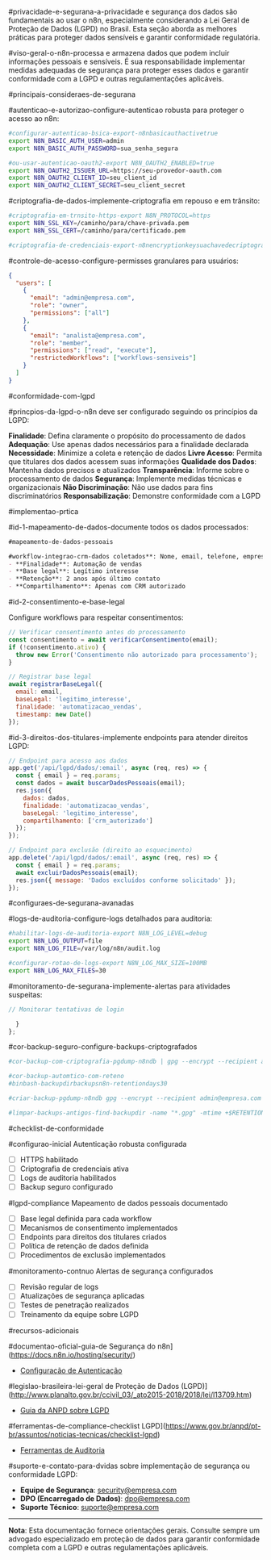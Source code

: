 ﻿#privacidade-e-segurana-a-privacidade e segurança dos dados são fundamentais ao usar o n8n, especialmente considerando a Lei Geral de Proteção de Dados (LGPD) no Brasil. Esta seção aborda as melhores práticas para proteger dados sensíveis e garantir conformidade regulatória.

#viso-geral-o-n8n-processa e armazena dados que podem incluir informações pessoais e sensíveis. É sua responsabilidade implementar medidas adequadas de segurança para proteger esses dados e garantir conformidade com a LGPD e outras regulamentações aplicáveis.

#principais-consideraes-de-segurana

#autenticao-e-autorizao-configure-autenticao robusta para proteger o acesso ao n8n:

```bash
#configurar-autenticao-bsica-export-n8nbasicauthactivetrue
export N8N_BASIC_AUTH_USER=admin
export N8N_BASIC_AUTH_PASSWORD=sua_senha_segura

#ou-usar-autenticao-oauth2-export N8N_OAUTH2_ENABLED=true
export N8N_OAUTH2_ISSUER_URL=https://seu-provedor-oauth.com
export N8N_OAUTH2_CLIENT_ID=seu_client_id
export N8N_OAUTH2_CLIENT_SECRET=seu_client_secret
```

#criptografia-de-dados-implemente-criptografia em repouso e em trânsito:

```bash
#criptografia-em-trnsito-https-export N8N_PROTOCOL=https
export N8N_SSL_KEY=/caminho/para/chave-privada.pem
export N8N_SSL_CERT=/caminho/para/certificado.pem

#criptografia-de-credenciais-export-n8nencryptionkeysuachavedecriptografia32caracteres
```

#controle-de-acesso-configure-permisses granulares para usuários:

```json
{
  "users": [
    {
      "email": "admin@empresa.com",
      "role": "owner",
      "permissions": ["all"]
    },
    {
      "email": "analista@empresa.com", 
      "role": "member",
      "permissions": ["read", "execute"],
      "restrictedWorkflows": ["workflows-sensiveis"]
    }
  ]
}
```

#conformidade-com-lgpd

#princpios-da-lgpd-o-n8n deve ser configurado seguindo os princípios da LGPD:

**Finalidade**: Defina claramente o propósito do processamento de dados
**Adequação**: Use apenas dados necessários para a finalidade declarada
**Necessidade**: Minimize a coleta e retenção de dados
**Livre Acesso**: Permita que titulares dos dados acessem suas informações
**Qualidade dos Dados**: Mantenha dados precisos e atualizados
**Transparência**: Informe sobre o processamento de dados
**Segurança**: Implemente medidas técnicas e organizacionais
**Não Discriminação**: Não use dados para fins discriminatórios
**Responsabilização**: Demonstre conformidade com a LGPD

#implementao-prtica

#id-1-mapeamento-de-dados-documente todos os dados processados:

```markdown
#mapeamento-de-dados-pessoais

#workflow-integrao-crm-dados coletados**: Nome, email, telefone, empresa
- **Finalidade**: Automação de vendas
- **Base legal**: Legítimo interesse
- **Retenção**: 2 anos após último contato
- **Compartilhamento**: Apenas com CRM autorizado
```

#id-2-consentimento-e-base-legal

Configure workflows para respeitar consentimentos:

```javascript
// Verificar consentimento antes do processamento
const consentimento = await verificarConsentimento(email);
if (!consentimento.ativo) {
  throw new Error('Consentimento não autorizado para processamento');
}

// Registrar base legal
await registrarBaseLegal({
  email: email,
  baseLegal: 'legitimo_interesse',
  finalidade: 'automatizacao_vendas',
  timestamp: new Date()
});
```

#id-3-direitos-dos-titulares-implemente endpoints para atender direitos LGPD:

```javascript
// Endpoint para acesso aos dados
app.get('/api/lgpd/dados/:email', async (req, res) => {
  const { email } = req.params;
  const dados = await buscarDadosPessoais(email);
  res.json({
    dados: dados,
    finalidade: 'automatizacao_vendas',
    baseLegal: 'legitimo_interesse',
    compartilhamento: ['crm_autorizado']
  });
});

// Endpoint para exclusão (direito ao esquecimento)
app.delete('/api/lgpd/dados/:email', async (req, res) => {
  const { email } = req.params;
  await excluirDadosPessoais(email);
  res.json({ message: 'Dados excluídos conforme solicitado' });
});
```

#configuraes-de-segurana-avanadas

#logs-de-auditoria-configure-logs detalhados para auditoria:

```bash
#habilitar-logs-de-auditoria-export N8N_LOG_LEVEL=debug
export N8N_LOG_OUTPUT=file
export N8N_LOG_FILE=/var/log/n8n/audit.log

#configurar-rotao-de-logs-export N8N_LOG_MAX_SIZE=100MB
export N8N_LOG_MAX_FILES=30
```

#monitoramento-de-segurana-implemente-alertas para atividades suspeitas:

```javascript
// Monitorar tentativas de login

  }
};
```

#cor-backup-seguro-configure-backups-criptografados

```bash
#cor-backup-com-criptografia-pgdump-n8ndb | gpg --encrypt --recipient admin@empresa.com > backup_$(date +%Y%m%d).sql.gpg

#cor-backup-automtico-com-reteno
#binbash-backupdirbackupsn8n-retentiondays30

#criar-backup-pgdump-n8ndb gpg --encrypt --recipient admin@empresa.com > $BACKUP_DIR/backup_$(date +%Y%m%d_%H%M%S).sql.gpg

#limpar-backups-antigos-find-backupdir -name "*.gpg" -mtime +$RETENTION_DAYS -delete
```

#checklist-de-conformidade

#configurao-inicial Autenticação robusta configurada
- [ ] HTTPS habilitado
- [ ] Criptografia de credenciais ativa
- [ ] Logs de auditoria habilitados
- [ ] Backup seguro configurado

#lgpd-compliance Mapeamento de dados pessoais documentado
- [ ] Base legal definida para cada workflow
- [ ] Mecanismos de consentimento implementados
- [ ] Endpoints para direitos dos titulares criados
- [ ] Política de retenção de dados definida
- [ ] Procedimentos de exclusão implementados

#monitoramento-contnuo Alertas de segurança configurados
- [ ] Revisão regular de logs
- [ ] Atualizações de segurança aplicadas
- [ ] Testes de penetração realizados
- [ ] Treinamento da equipe sobre LGPD

#recursos-adicionais

#documentao-oficial-guia-de Segurança do n8n](https://docs.n8n.io/hosting/security/)
- [Configuração de Autenticação](https://docs.n8n.io/hosting/authentication/)

#legislao-brasileira-lei-geral de Proteção de Dados (LGPD)](http://www.planalto.gov.br/ccivil_03/_ato2015-2018/2018/lei/l13709.htm)
- [Guia da ANPD sobre LGPD](https://www.gov.br/anpd/pt-br)

#ferramentas-de-compliance-checklist LGPD](https://www.gov.br/anpd/pt-br/assuntos/noticias-tecnicas/checklist-lgpd)
- [Ferramentas de Auditoria](https://www.gov.br/anpd/pt-br/assuntos/noticias-tecnicas/ferramentas-de-auditoria)

#suporte-e-contato-para-dvidas sobre implementação de segurança ou conformidade LGPD:

- **Equipe de Segurança**: security@empresa.com
- **DPO (Encarregado de Dados)**: dpo@empresa.com
- **Suporte Técnico**: suporte@empresa.com

---

**Nota**: Esta documentação fornece orientações gerais. Consulte sempre um advogado especializado em proteção de dados para garantir conformidade completa com a LGPD e outras regulamentações aplicáveis. 
